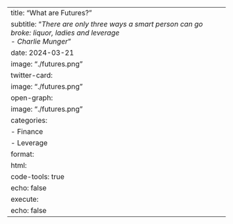 ---
title: "What are Futures?"
subtitle: "<i>There are only three ways a smart person can go broke: liquor, ladies and leverage<br> - Charlie Munger</i>"
date: 2024-03-21
image: "./futures.png"
twitter-card:
  image: "./futures.png"
open-graph:
  image: "./futures.png"
categories:
  - Finance
  - Leverage
format:
  html:
    code-tools: true
    echo: false
execute:
    echo: false
---